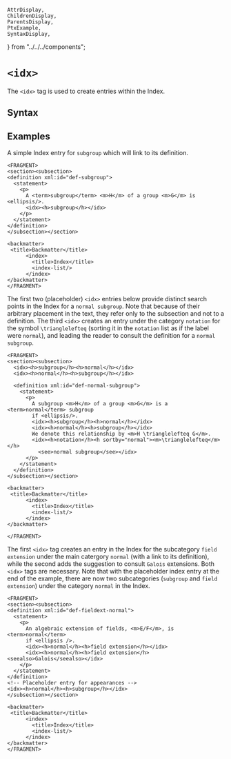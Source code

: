     AttrDisplay,
    ChildrenDisplay,
    ParentsDisplay,
    PtxExample,
    SyntaxDisplay,
} from "../../../components";

# `<idx>`

The `<idx>` tag is used to create entries within the Index.

## Syntax

<SyntaxDisplay name="idx" />

## Examples

A simple Index entry for `subgroup` which will link to its definition.

```ptx-example
<FRAGMENT>
<section><subsection>
<definition xml:id="def-subgroup">
  <statement>
    <p>
      A <term>subgroup</term> <m>H</m> of a group <m>G</m> is <ellipsis/>.
      <idx><h>subgroup</h></idx>
    </p>
  </statement>
</definition>
</subsection></section>

<backmatter>
 <title>Backmatter</title>
      <index>
        <title>Index</title>
        <index-list/>
      </index>
</backmatter>
</FRAGMENT>
```

The first two (placeholder) `<idx>` entries below provide distinct search points
in the Index for a `normal subgroup`. Note that because of their arbitrary
placement in the text, they refer only to the subsection and not to a
definition. The third `<idx>` creates an entry under the category `notation` for
the symbol `\trianglelefteq` (sorting it in the `notation` list as if the label
were `normal`), and leading the reader to consult the definition for a `normal subgroup`.

```ptx-example
<FRAGMENT>
<section><subsection>
  <idx><h>subgroup</h><h>normal</h></idx>
  <idx><h>normal</h><h>subgroup</h></idx>

  <definition xml:id="def-normal-subgroup">
    <statement>
      <p>
        A subgroup <m>H</m> of a group <m>G</m> is a <term>normal</term> subgroup
        if <ellipsis/>.
        <idx><h>subgroup</h><h>normal</h></idx>
        <idx><h>normal</h><h>subgroup</h></idx>
        We denote this relationship by <m>H \trianglelefteq G</m>.
        <idx><h>notation</h><h sortby="normal"><m>\trianglelefteq</m></h>
          <see>normal subgroup</see></idx>
      </p>
    </statement>
  </definition>
</subsection></section>

<backmatter>
 <title>Backmatter</title>
      <index>
        <title>Index</title>
        <index-list/>
      </index>
</backmatter>

</FRAGMENT>
```

The first `<idx>` tag creates an entry in the Index for the subcategory `field
extension` under the main catergory `normal` (with a link to its definition),
while the second adds the suggestion to consult `Galois` extensions.
Both `<idx>` tags are necessary.  Note that with the placeholder index entry at
the end of the example, there are now two subcategories (`subgroup` and `field
extension`) under the category `normal` in the Index.


```ptx-example
<FRAGMENT>
<section><subsection>
<definition xml:id="def-fieldext-normal">
  <statement>
    <p>
      An algebraic extension of fields, <m>E/F</m>, is <term>normal</term>
      if <ellipsis />.
      <idx><h>normal</h><h>field extension</h></idx>
      <idx><h>normal</h><h>field extension</h><seealso>Galois</seealso></idx>
    </p>
  </statement>
</definition>
<!-- Placeholder entry for appearances -->
<idx><h>normal</h><h>subgroup</h></idx>
</subsection></section>

<backmatter>
 <title>Backmatter</title>
      <index>
        <title>Index</title>
        <index-list/>
      </index>
</backmatter>
</FRAGMENT>
```
